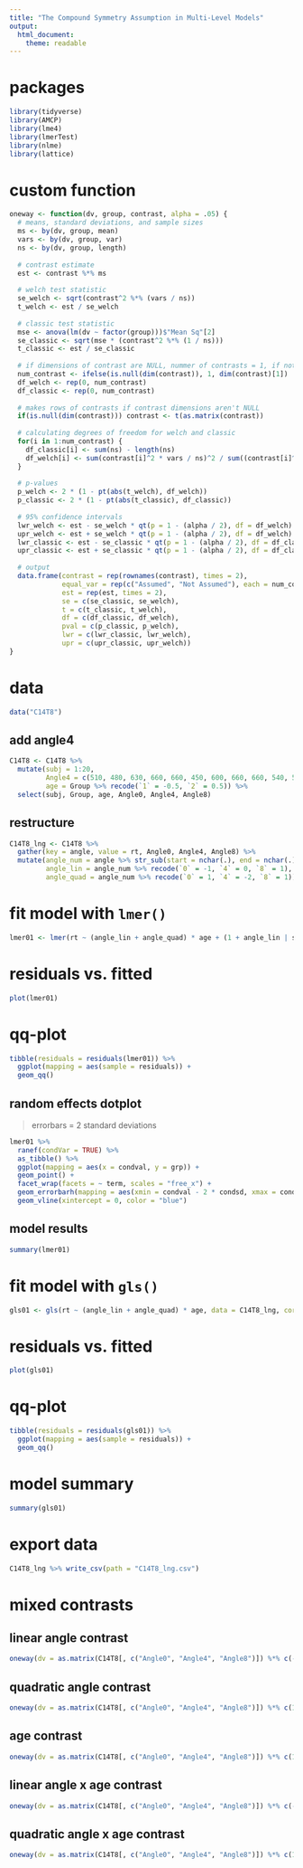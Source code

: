 ```yaml
---
title: "The Compound Symmetry Assumption in Multi-Level Models"
output: 
  html_document: 
    theme: readable
---
```


# packages

```r

library(tidyverse)
library(AMCP)
library(lme4)
library(lmerTest)
library(nlme)
library(lattice)

```

# custom function

```r

oneway <- function(dv, group, contrast, alpha = .05) {
  # means, standard deviations, and sample sizes
  ms <- by(dv, group, mean)
  vars <- by(dv, group, var)
  ns <- by(dv, group, length)
  
  # contrast estimate
  est <- contrast %*% ms
  
  # welch test statistic
  se_welch <- sqrt(contrast^2 %*% (vars / ns))
  t_welch <- est / se_welch
  
  # classic test statistic
  mse <- anova(lm(dv ~ factor(group)))$"Mean Sq"[2]
  se_classic <- sqrt(mse * (contrast^2 %*% (1 / ns)))
  t_classic <- est / se_classic
  
  # if dimensions of contrast are NULL, nummer of contrasts = 1, if not, nummer of contrasts = dimensions of contrast
  num_contrast <- ifelse(is.null(dim(contrast)), 1, dim(contrast)[1])
  df_welch <- rep(0, num_contrast)
  df_classic <- rep(0, num_contrast)
  
  # makes rows of contrasts if contrast dimensions aren't NULL
  if(is.null(dim(contrast))) contrast <- t(as.matrix(contrast))
  
  # calculating degrees of freedom for welch and classic
  for(i in 1:num_contrast) {
    df_classic[i] <- sum(ns) - length(ns)
    df_welch[i] <- sum(contrast[i]^2 * vars / ns)^2 / sum((contrast[i]^2 * vars / ns)^2 / (ns - 1))
  }
  
  # p-values
  p_welch <- 2 * (1 - pt(abs(t_welch), df_welch))
  p_classic <- 2 * (1 - pt(abs(t_classic), df_classic))
  
  # 95% confidence intervals
  lwr_welch <- est - se_welch * qt(p = 1 - (alpha / 2), df = df_welch)
  upr_welch <- est + se_welch * qt(p = 1 - (alpha / 2), df = df_welch)
  lwr_classic <- est - se_classic * qt(p = 1 - (alpha / 2), df = df_classic)
  upr_classic <- est + se_classic * qt(p = 1 - (alpha / 2), df = df_classic)
  
  # output
  data.frame(contrast = rep(rownames(contrast), times = 2),
             equal_var = rep(c("Assumed", "Not Assumed"), each = num_contrast),
             est = rep(est, times = 2),
             se = c(se_classic, se_welch),
             t = c(t_classic, t_welch),
             df = c(df_classic, df_welch),
             pval = c(p_classic, p_welch),
             lwr = c(lwr_classic, lwr_welch),
             upr = c(upr_classic, upr_welch))
}

```

# data

```r

data("C14T8")

```

## add angle4

```r

C14T8 <- C14T8 %>%
  mutate(subj = 1:20,
         Angle4 = c(510, 480, 630, 660, 660, 450, 600, 660, 660, 540, 570, 720, 540, 660, 570, 780, 690, 570, 750, 690),
         age = Group %>% recode(`1` = -0.5, `2` = 0.5)) %>% 
  select(subj, Group, age, Angle0, Angle4, Angle8)

```

## restructure

```r

C14T8_lng <- C14T8 %>%
  gather(key = angle, value = rt, Angle0, Angle4, Angle8) %>%
  mutate(angle_num = angle %>% str_sub(start = nchar(.), end = nchar(.)) %>% parse_number(),
         angle_lin = angle_num %>% recode(`0` = -1, `4` = 0, `8` = 1),
         angle_quad = angle_num %>% recode(`0` = 1, `4` = -2, `8` = 1))

```

# fit model with `lmer()`

```r

lmer01 <- lmer(rt ~ (angle_lin + angle_quad) * age + (1 + angle_lin | subj), data = C14T8_lng, REML = TRUE)

```

# residuals vs. fitted

```r

plot(lmer01)

```

# qq-plot

```r

tibble(residuals = residuals(lmer01)) %>% 
  ggplot(mapping = aes(sample = residuals)) +
  geom_qq()

```

## random effects dotplot
> errorbars = 2 standard deviations

```r

lmer01 %>%
  ranef(condVar = TRUE) %>%
  as_tibble() %>% 
  ggplot(mapping = aes(x = condval, y = grp)) +
  geom_point() +
  facet_wrap(facets = ~ term, scales = "free_x") +
  geom_errorbarh(mapping = aes(xmin = condval - 2 * condsd, xmax = condval + 2 * condsd), height = 0) +
  geom_vline(xintercept = 0, color = "blue")

```

## model results

```r

summary(lmer01)

```

# fit model with `gls()`

```r

gls01 <- gls(rt ~ (angle_lin + angle_quad) * age, data = C14T8_lng, correlation = corSymm(form = ~ 1 | subj), weights = varIdent(form = ~ 1 | angle_lin), method = "REML")

```

# residuals vs. fitted

```r

plot(gls01)

```

# qq-plot

```r

tibble(residuals = residuals(gls01)) %>% 
  ggplot(mapping = aes(sample = residuals)) +
  geom_qq()

```

# model summary

```r

summary(gls01)

```

# export data

```r

C14T8_lng %>% write_csv(path = "C14T8_lng.csv")

```

# mixed contrasts

## linear angle contrast

```r

oneway(dv = as.matrix(C14T8[, c("Angle0", "Angle4", "Angle8")]) %*% c(-1, 0, 1) %>% parse_number(), group = C14T8$Group, contrast = rbind(age = c(1, 1)))

```

## quadratic angle contrast

```r

oneway(dv = as.matrix(C14T8[, c("Angle0", "Angle4", "Angle8")]) %*% c(1, -2, 1) %>% parse_number(), group = C14T8$Group, contrast = rbind(age = c(1, 1)))

```

## age contrast

```r

oneway(dv = as.matrix(C14T8[, c("Angle0", "Angle4", "Angle8")]) %*% c(1, 1, 1) %>% parse_number(), group = C14T8$Group, contrast = rbind(age = c(-1, 1)))

```

## linear angle x age contrast

```r

oneway(dv = as.matrix(C14T8[, c("Angle0", "Angle4", "Angle8")]) %*% c(-1, 0, 1) %>% parse_number(), group = C14T8$Group, contrast = rbind(age = c(-1, 1)))

```

## quadratic angle x age contrast

```r

oneway(dv = as.matrix(C14T8[, c("Angle0", "Angle4", "Angle8")]) %*% c(1, -2, 1) %>% parse_number(), group = C14T8$Group, contrast = rbind(age = c(-1, 1)))

```
